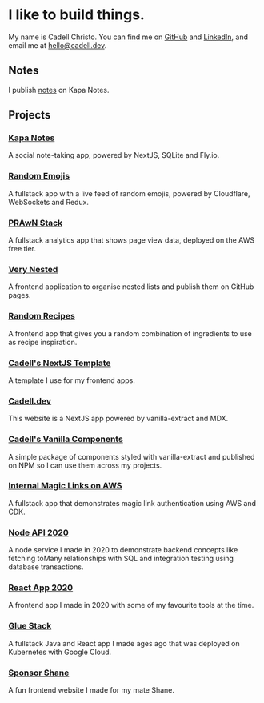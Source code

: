 
<Head />

# I like to build things.

My name is Cadell Christo. You can find me on [GitHub](https://github.com/cadbox1) and [LinkedIn](https://www.linkedin.com/in/cadell-christo), and email me at [hello@cadell.dev](mailto:hello@cadell.dev).

## Notes

I publish [notes](https://kapanotes.com/cadbox1) on Kapa Notes.

## Projects

### [Kapa Notes](https://kapanotes.com)

A social note-taking app, powered by NextJS, SQLite and Fly.io.

### [Random Emojis](https://emojis.cadell.dev)

A fullstack app with a live feed of random emojis, powered by Cloudflare, WebSockets and Redux.

### [PRAwN Stack](https://prawn.cadell.dev)

A fullstack analytics app that shows page view data, deployed on the AWS free tier.

### [Very Nested](https://verynested.cadell.dev)

A frontend application to organise nested lists and publish them on GitHub pages.

### [Random Recipes](https://recipes.cadell.dev/)

A frontend app that gives you a random combination of ingredients to use as recipe inspiration.

### [Cadell's NextJS Template](https://template.cadell.dev)

A template I use for my frontend apps.

### [Cadell.dev](https://github.com/cadbox1/cadell.dev)

This website is a NextJS app powered by vanilla-extract and MDX.

### [Cadell's Vanilla Components](https://github.com/cadbox1/cadells-vanilla-components)

A simple package of components styled with vanilla-extract and published on NPM so I can use them across my projects.

### [Internal Magic Links on AWS](https://github.com/cadbox1/internal-magic-links-aws-cdk)

A fullstack app that demonstrates magic link authentication using AWS and CDK.

### [Node API 2020](https://github.com/cadbox1/node-api-2020)

A node service I made in 2020 to demonstrate backend concepts like fetching toMany relationships with SQL and integration testing using database transactions.

### [React App 2020](https://github.com/cadbox1/react-app-2020)

A frontend app I made in 2020 with some of my favourite tools at the time.

### [Glue Stack](https://github.com/cadbox1/glue-stack)

A fullstack Java and React app I made ages ago that was deployed on Kubernetes with Google Cloud.

### [Sponsor Shane](https://sponsorshane.com)

A fun frontend website I made for my mate Shane.
